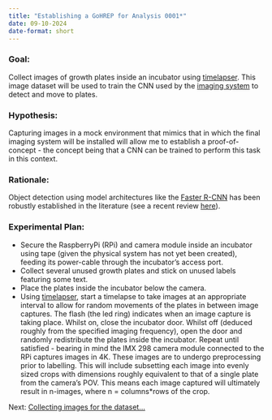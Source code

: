 ```yaml
---
title: "Establishing a GoHREP for Analysis 0001*"
date: 09-10-2024
date-format: short
---
```


### Goal: \
Collect images of growth plates inside an incubator using [timelapser](https://github.com/SamuelClucas/SC_TSL_09092024_timelapser). This image dataset will be used to train the CNN used by the [imaging system](https://github.com/SamuelClucas/SC_TSL_06082024_imaging_system_design) to detect and move to plates. \

### Hypothesis: \
Capturing images in a mock environment that mimics that in which the final imaging system will be installed will allow me to establish a proof-of-concept - the concept being that a CNN can be trained to perform this task in this context. \

### Rationale: \
Object detection using model architectures like the [Faster R-CNN](https://arxiv.org/pdf/1506.01497) has been robustly established in the literature (see a recent review [here](https://www.sciencedirect.com/science/article/pii/S1051200422004298)). \

### Experimental Plan: \
- Secure the RaspberryPi (RPi) and camera module inside an incubator using tape (given the physical system has not yet been created), feeding its power-cable through the incubator's access port. \
- Collect several unused growth plates and stick on unused labels featuring some text. \
- Place the plates inside the incubator below the camera. \
- Using [timelapser](https://github.com/SamuelClucas/SC_TSL_09092024_timelapser), start a timelapse to take images at an appropriate interval to allow for random movements of the plates in between image captures. The flash (the led ring) indicates when an image capture is taking place. Whilst on, close the incubator door. Whilst off (deduced roughly from the specified imaging frequency), open the door and randomly redistribute the plates inside the incubator. Repeat until satisfied - bearing in mind the IMX 298 camera module connected to the RPi captures images in 4K. These images are to undergo preprocessing prior to labelling. This will include subsetting each image into evenly sized crops with dimensions roughly equivalent to that of a single plate from the camera's POV. This means each image captured will ultimately result in n-images, where n = columns*rows of the crop. \

Next: [Collecting images for the dataset...](01_image_collection.md)